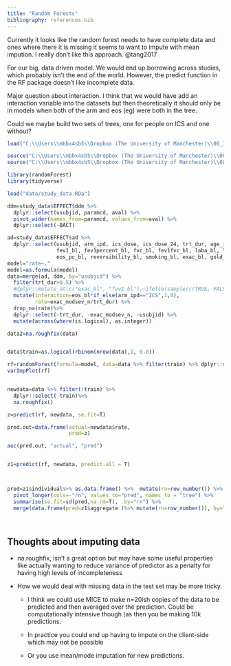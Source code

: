 ```yaml
---
title: "Random Forests"
bibliography: references.bib
---
```


Currently it looks like the random forest needs to have complete data and ones where there it is missing it seems to want to impute with mean impution. I really don't like this approach. @tang2017

For our big, data driven model. We would end up borrowing across studies, which probably isn't the end of the world. However, the predict function in the RF package doesn't like incomplete data.

Major question about interaction. I think that we would have add an interaction variable into the datasets but then theoretically it should only be in models when both of the arm and eos (eg) were both in the tree.

Could we maybe build two sets of trees, one for people on ICS and one without?

```r
load("C:\\Users\\mbbx4sb5\\Dropbox (The University of Manchester)\\00_ICS_RECODE_Shared\\data/study_data.RDa")

source("C:\\Users\\mbbx4sb5\\Dropbox (The University of Manchester)\\00_ICS_RECODE_Shared\\R/prediction/auc.R")
source("C:\\Users\\mbbx4sb5\\Dropbox (The University of Manchester)\\00_ICS_RECODE_Shared\\R/prediction/auc_boot.R")
```

```r


library(randomForest)
library(tidyverse)

load("data/study_data.RDa")

ddm=study_data$EFFECT$ddm %>% 
  dplyr::select(usubjid, paramcd, aval) %>% 
  pivot_wider(names_from=paramcd, values_from=aval) %>% 
  dplyr::select(-BACT)

ad=study_data$EFFECT$ad %>% 
  dplyr::select(usubjid, arm_ipd, ics_dose, ics_dose_24, trt_dur, age_imp, ics_bl, sex, cat_bl,
                fev1_bl, fev1percent_bl, fvc_bl, fev1fvc_bl, laba_bl, lama_bl, comorb_tot_bl, eos_bl, 
                eos_pc_bl, reversibility_bl, smoking_bl, exac_bl, gold_grp, gold_stage, exac_modsev_n)
model="rate~."
model=as.formula(model)
data=merge(ad, ddm, by="usubjid") %>%
  filter(trt_dur>0.5) %>% 
  #dplyr::mutate_at(c("exac_bl", "fev1_bl"),~ifelse(sample(c(TRUE, FALSE), size = length(.), replace = TRUE, prob = c(0.8, 0.2)),., NA))%>% 
  mutate(interaction=eos_bl*if_else(arm_ipd=="ICS",1,0),
         rate=exac_modsev_n/trt_dur) %>% 
  drop_na(rate)%>% 
  dplyr::select(-trt_dur, -exac_modsev_n, -usubjid) %>% 
  mutate(across(where(is.logical), as.integer))

data2=na.roughfix(data)


data$train=as.logical(rbinom(nrow(data),1, 0.8))

rf=randomForest(formula=model, data=data %>% filter(train) %>% dplyr::select(-train), na.action = na.omit)
varImpPlot(rf)


newdata=data %>% filter(!train) %>% 
  dplyr::select(-train)%>%
  na.roughfix()

z=predict(rf, newdata, se.fit=T)

pred.out=data.frame(actual=newdata$rate,
                    pred=z)

auc(pred.out, "actual", "pred")


z1=predict(rf, newdata, predict.all = T)



pred=z1$individual%>% as.data.frame() %>%  mutate(rn=row_number()) %>% 
  pivot_longer(cols=-"rn", values_to="pred", names_to = "tree") %>% 
  summarise(se.fit=sd(pred,na.rm=T), .by="rn") %>% 
  merge(data.frame(pred=z1$aggregate )%>% mutate(rn=row_number()), by="rn")




```

## Thoughts about imputing data

-   na.roughfix, isn't a great option but may have some useful properties like actually wanting to reduce variance of predictor as a penalty for having high levels of incompleteness

-   How we would deal with missing data in the test set may be more tricky.

    -   I think we could use MICE to make n=20ish copies of the data to be predicted and then averaged over the prediction. Could be computationally intensive though (as then you be making 10k predictions.

    -   In practice you could end up having to impute on the client-side which may not be possible

    -   Or you use mean/mode imputation for new predictions.

::: {#refs}
:::

